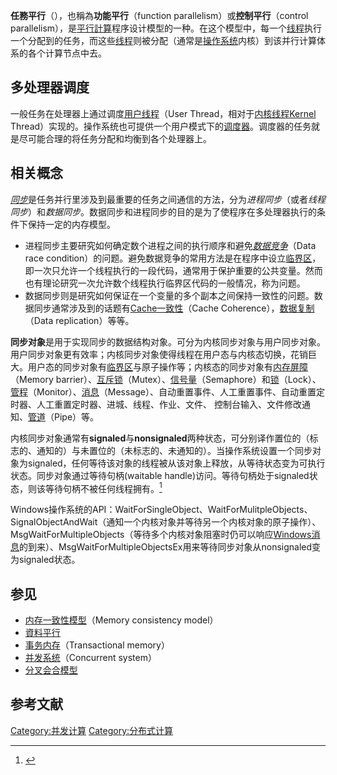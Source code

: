{{noteTA
|G1=IT
|1=zh-cn:并行;zh-tw:平行;
}}
'''任務平行'''（{{lang-en|Task parallelism}}），也稱為'''功能平行'''（function parallelism）或'''控制平行'''（control parallelism），是[[平行計算|平行計算]]程序设计模型的一种。在这个模型中，每一个[[线程|线程]]执行一个分配到的任务，而这些[[线程|线程]]则被分配（通常是[[操作系统|操作系统]]内核）到该并行计算体系的各个计算节点中去。

==多处理器调度==
一般任务在处理器上通过调度[[用户线程|用户线程]]（User Thread，相对于[[内核线程|内核线程]]Kernel Thread）实现的。操作系统也可提供一个用户模式下的[[调度器|调度器]]。调度器的任务就是尽可能合理的将任务分配和均衡到各个处理器上。

==相关概念==
''[[同步|同步]]''是任务并行里涉及到最重要的任务之间通信的方法，分为''进程同步''（或者''线程同步''）和''数据同步''。数据同步和进程同步的目的是为了使程序在多处理器执行的条件下保持一定的内存模型。
*进程同步主要研究如何确定数个进程之间的执行顺序和避免''[[竞态条件|数据竞争]]''（Data race condition）的问题。避免数据竞争的常用方法是在程序中设立[[临界区|临界区]]，即一次只允许一个线程执行的一段代码，通常用于保护重要的公共变量。然而也有理论研究一次允许数个线程执行临界区代码的一般情况，称为{{tsl|en|l-exclusion}}问题。
*数据同步则是研究如何保证在一个变量的多个副本之间保持一致性的问题。数据同步通常涉及到的话题有[[Cache一致性|Cache一致性]]（Cache Coherence），[[数据复制|数据复制]]（Data replication）等等。

'''同步对象'''是用于实现同步的数据结构对象。可分为内核同步对象与用户同步对象。用户同步对象更有效率；内核同步对象使得线程在用户态与内核态切换，花销巨大。用户态的同步对象有[[临界区|临界区]]与原子操作等；内核态的同步对象有[[内存屏障|内存屏障]]（Memory barrier）、[[互斥锁|互斥锁]]（Mutex）、[[信号量|信号量]]（Semaphore）和[[锁|锁]]（Lock）、[[管程|管程]]（Monitor）、[[消息|消息]]（Message）、自动重置事件、人工重置事件、自动重置定时器、人工重置定时器、进城、线程、作业、文件、 控制台输入、文件修改通知、[[管道_(软件)|管道]]（Pipe）等。 

内核同步对象通常有'''signaled'''与'''nonsignaled'''两种状态，可分别译作置位的（标志的、通知的）与未置位的（未标志的、未通知的）。当操作系统设置一个同步对象为signaled，任何等待该对象的线程被从该对象上释放，从等待状态变为可执行状态。同步对象通过等待句柄(waitable handle)访问。等待句柄处于signaled状态，则该等待句柄不被任何线程拥有。<ref>{{Cite web |url=https://msdn.microsoft.com/en-us/library/fxy8dte8(v=vs.90).aspx |title=MSDN:Advanced Synchronization Techniques |accessdate=2017-02-16 |archive-date=2017-02-16 |archive-url=https://web.archive.org/web/20170216133720/https://msdn.microsoft.com/en-us/library/fxy8dte8(v=vs.90).aspx |dead-url=no }}</ref>

Windows操作系统的API：WaitForSingleObject、WaitForMulitpleObjects、SignalObjectAndWait（通知一个内核对象并等待另一个内核对象的原子操作）、MsgWaitForMultipleObjects（等待多个内核对象阻塞时仍可以响应[[Windows消息|Windows消息]]的到来）、MsgWaitForMultipleObjectsEx用来等待同步对象从nonsignaled变为signaled状态。

==参见==
*[[内存一致性模型|内存一致性模型]]（Memory consistency model）
*[[資料平行|資料平行]]
*[[事务内存|事务内存]]（Transactional memory）
*[[并发系统|并发系统]]（Concurrent system）
*[[分叉会合模型|分叉会合模型]]

==参考文献==
<references/>
{{平行计算}}
[[Category:并发计算|Category:并发计算]]
[[Category:分布式计算|Category:分布式计算]]